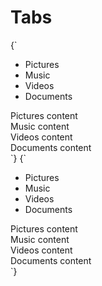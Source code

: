 
<Meta title="Layouts/Tabs" />

# Tabs

<Canvas>
  <Story name="Tab" height="200px" parameters={{
    design: figmaConfig('933%3A1')
  }}>{`
    <div>
      <div class="tabs">
        <ul>
          <li><a>Pictures</a></li>
          <li class="is-active"><a>Music</a></li>
          <li><a>Videos</a></li>
          <li><a>Documents</a></li>
        </ul>
      </div>
      <div class="tabs-content">
        <div class="tabs-panel"> Pictures content</div>
        <div class="tabs-panel is-active"> Music content</div>
        <div class="tabs-panel"> Videos content</div>
        <div class="tabs-panel"> Documents content</div>
      </div>
    </div>
  `}</Story>
</Canvas>

<Canvas>
  <Story name="Box Tab" height="200px" parameters={{
    design: figmaConfig('933%3A1')
  }}>{`
    <div>
      <div class="tabs is-boxed">
        <ul>
          <li><a>Pictures</a></li>
          <li class="is-active"><a>Music</a></li>
          <li><a>Videos</a></li>
          <li><a>Documents</a></li>
        </ul>
      </div>
      <div class="tabs-content is-boxed">
        <div class="tabs-panel"> Pictures content</div>
        <div class="tabs-panel is-active"> Music content</div>
        <div class="tabs-panel"> Videos content</div>
        <div class="tabs-panel"> Documents content</div>
      </div>
    </div>
  `}</Story>
</Canvas>
